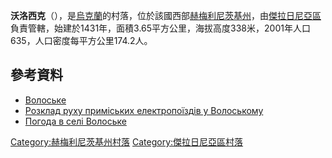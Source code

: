 {{coord|49|12|23|N|27|28|28|E|scale:100000|display=title}}

'''沃洛西克'''（{{lang-uk|Волоське}}），是[[烏克蘭|烏克蘭]]的村落，位於該國西部[[赫梅利尼茨基州|赫梅利尼茨基州]]，由[[傑拉日尼亞區|傑拉日尼亞區]]負責管轄，始建於1431年，面積3.65平方公里，海拔高度338米，2001年人口635，人口密度每平方公里174.2人。

==參考資料==
* [http://w1.c1.rada.gov.ua/pls/z7503/A005?rdat1=22.10.2015&rf7571=35722 Волоське]
* [http://swrailway.gov.ua/timetable/eltrain/?sid=219&lng= Розклад руху приміських електропоїздів у Волоському] {{Wayback|url=http://swrailway.gov.ua/timetable/eltrain/?sid=219&lng= |date=20170708211902 }}
* [http://weather.in.ua/ua/hmel'nickaja/4506 Погода в селі Волоське] {{Wayback|url=http://weather.in.ua/ua/hmel%27nickaja/4506 |date=20200812074143 }}

{{DEFAULTSORT:Волоське}}
[[Category:赫梅利尼茨基州村落|Category:赫梅利尼茨基州村落]]
[[Category:傑拉日尼亞區村落|Category:傑拉日尼亞區村落]]


{{Khmelnytskyi-geo-stub}}